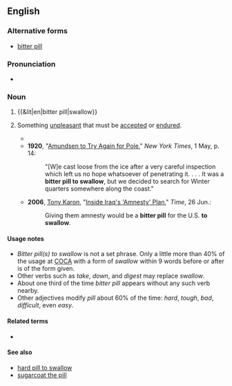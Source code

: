 ==English==

===Alternative forms===
* [[bitter pill]]

===Pronunciation===
* {{audio|en|en-au-bitter pill to swallow.ogg|Audio (AU)}}

===Noun===
{{en-noun|head=[[bitter pill]] [[to]] [[swallow]]|bitter pills to swallow}}

# {{&lit|en|bitter pill|swallow}}
# {{lb|en|idiomatic}} Something [[unpleasant]] that must be [[accepted]] or [[endured]].
#* {{quote-text|en|year=1886|author={{w|George Gissing}}|title=Demos: A Story of English Socialism|chapter=10|passage=[T]o see himself dethroned, the object of her contempt, was a '''bitter pill to swallow'''.}}
#* '''1920''', "[https://web.archive.org/web/20130704024805/http://query.nytimes.com/mem/archive-free/pdf?_r=1&res=9C07E0D91E31E03ABC4953DFB366838B639EDE Amundsen to Try Again for Pole]," ''New York Times'', 1 May, p. 14:
#*: "[W]e cast loose from the ice after a very careful inspection which left us no hope whatsoever of penetrating it. . . . It was a '''bitter pill to swallow''', but we decided to search for Winter quarters somewhere along the coast."
#* '''2006''', [[w:Tony Karon|Tony Karon]], "[http://www.time.com/time/world/article/0,8599,1208298,00.html Inside Iraq's 'Amnesty' Plan]," ''Time'', 26 Jun.:
#*: Giving them amnesty would be a '''bitter pill''' for the U.S. '''to swallow'''.

====Usage notes====
* ''Bitter pill(s) to swallow'' is not a set phrase. Only a little more than 40% of the usage at [[COCA]] with a form of ''swallow'' within 9 words before or after is of the form given.
* Other verbs such as ''take'', ''down'', and ''digest'' may replace ''swallow''.
* About one third of the time ''bitter pill'' appears without any such verb nearby.
* Other adjectives modify ''pill'' about 60% of the time: ''hard'', ''tough'', ''bad'', ''difficult'', even ''easy''.

====Related terms====
* {{l|en|swallow a bitter pill}}

====See also====
* [[hard pill to swallow]]
* [[sugarcoat the pill]]